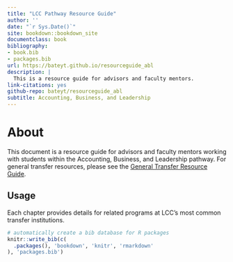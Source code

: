 ```yaml
--- 
title: "LCC Pathway Resource Guide"
author: ''
date: "`r Sys.Date()`"
site: bookdown::bookdown_site
documentclass: book
bibliography:
- book.bib
- packages.bib
url: https://bateyt.github.io/resourceguide_abl
description: |
  This is a resource guide for advisors and faculty mentors.
link-citations: yes
github-repo: bateyt/resourceguide_abl
subtitle: Accounting, Business, and Leadership
---
```


# About {-}

This document is a resource guide for advisors and faculty mentors working with students within the Accounting, Business, and Leadership pathway. For general transfer resources, please see the [General Transfer Resource Guide](https://bateyt.github.io/resourceguide_gentransfer).

## Usage {-}

Each chapter provides details for related programs at LCC's most common transfer institutions.



```r
# automatically create a bib database for R packages
knitr::write_bib(c(
  .packages(), 'bookdown', 'knitr', 'rmarkdown'
), 'packages.bib')
```
